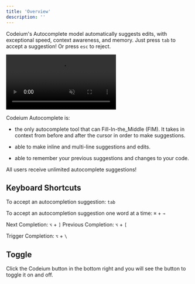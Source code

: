 ```yaml
---
title: 'Overview'
description: ''
---
```



Codeium's Autocomplete model automatically suggests edits, with exceptional speed, context awareness, and memory. Just press `tab` to accept a suggestion! Or press `esc` to reject.

<video
  autoPlay
  muted
  loop
  playsInline
  className="w-full aspect-video"
  src="https://exafunction.github.io/public/demos/codeium_ai_flow.mp4">
</video>

Codeium Autocomplete is:
- the only autocomplete tool that can Fill-In-the_Middle (FIM). It takes in context from before and after the cursor in order to make suggestions.

- able to make inline and multi-line suggestions and edits.

- able to remember your previous suggestions and changes to your code. 

All users receive unlimited autocomplete suggestions!

## Keyboard Shortcuts

To accept an autocompletion suggestion: `tab`

To accept an autocompletion suggestion one word at a time: `⌘` + `→`

Next Completion: `⌥` + `]` Previous Completion: `⌥` + `[` 

Trigger Completion: `⌥` + `\`

## Toggle

Click the Codeium button in the bottom right and you will see the button to toggle it on and off.